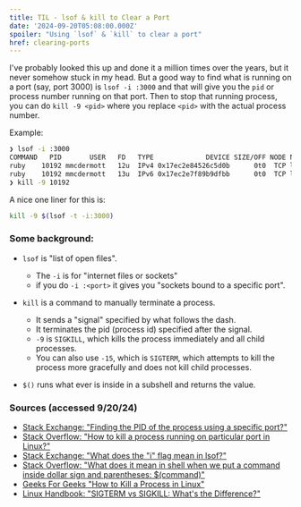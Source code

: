 ```yaml
---
title: TIL - lsof & kill to Clear a Port
date: '2024-09-20T05:08:00.000Z'
spoiler: "Using `lsof` & `kill` to clear a port"
href: clearing-ports
---
```

I've probably looked this up and done it a million times over the years, but it never somehow stuck in my head. But a good way to find what is running on a port (say, port 3000) is `lsof -i :3000` and that will give you the `pid` or process number running on that port. Then to stop that running process, you can do `kill -9 <pid>` where you replace `<pid>` with the actual process number.

Example:

```bash
❯ lsof -i :3000
COMMAND   PID       USER   FD   TYPE             DEVICE SIZE/OFF NODE NAME
ruby    10192 mmcdermott   12u  IPv4 0x17ec2e84526c5d0b      0t0  TCP localhost:hbci (LISTEN)
ruby    10192 mmcdermott   13u  IPv6 0x17ec2e7f89b9dfbb      0t0  TCP localhost:hbci (LISTEN)
❯ kill -9 10192
```

A nice one liner for this is:

```bash
kill -9 $(lsof -t -i:3000)
```

### Some background:

* `lsof` is "list of open files". 

  * The `-i` is for "internet files or sockets"
  * if you do `-i :<port>` it gives you "sockets bound to a specific port".
* `kill` is a command to manually terminate a process.

  * It sends a "signal" specified by what follows the dash. 
  * It terminates the pid (process id) specified after the signal.
  * `-9` is `SIGKILL`, which kills the process immediately and all child processes.
  * You can also use `-15`, which is `SIGTERM`, which attempts to kill the process more gracefully and does not kill child processes.
* `$()` runs what ever is inside in a subshell and returns the value.

### Sources (accessed 9/20/24)

* [Stack Exchange: "Finding the PID of the process using a specific port?"](https://unix.stackexchange.com/a/106572)
* [Stack Overflow: "How to kill a process running on particular port in Linux?"](https://stackoverflow.com/a/32592965)
* [Stack Exchange: "What does the "i" flag mean in lsof?"](https://unix.stackexchange.com/a/684332)
* [Stack Overflow: "What does it mean in shell when we put a command inside dollar sign and parentheses: $(command)"](https://stackoverflow.com/a/17985000)
* [Geeks For Geeks "How to Kill a Process in Linux"](https://www.geeksforgeeks.org/kill-command-in-linux-with-examples/)
* [Linux Handbook: "SIGTERM vs SIGKILL: What's the Difference?"](https://linuxhandbook.com/sigterm-vs-sigkill/)
